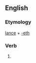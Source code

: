 ==English==

===Etymology===
[[lance]] + [[-eth]]

===Verb===
{{infl|en|verb form}}

# {{archaic third-person singular of|lance}}